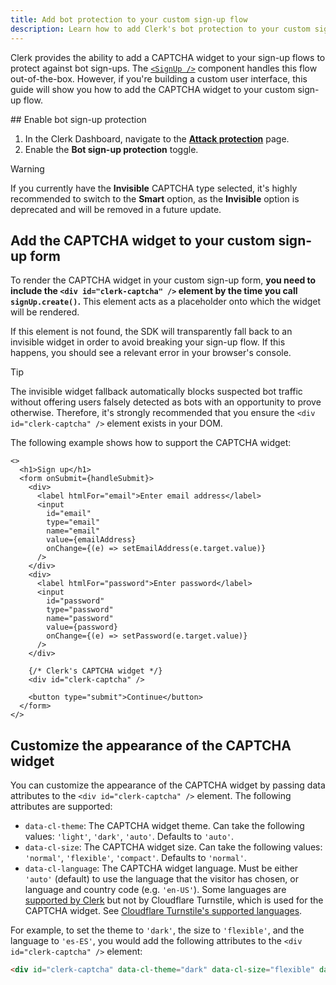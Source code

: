 ```yaml
---
title: Add bot protection to your custom sign-up flow
description: Learn how to add Clerk's bot protection to your custom sign-up flow.
---
```


<Include src="_partials/custom-flows-callout" />

Clerk provides the ability to add a CAPTCHA widget to your sign-up flows to protect against bot sign-ups. The [`<SignUp />`](/docs/reference/components/authentication/sign-up) component handles this flow out-of-the-box. However, if you're building a custom user interface, this guide will show you how to add the CAPTCHA widget to your custom sign-up flow.

<Steps>
  ## Enable bot sign-up protection

  1. In the Clerk Dashboard, navigate to the [**Attack protection**](https://dashboard.clerk.com/last-active?path=user-authentication/attack-protection) page.
  1. Enable the **Bot sign-up protection** toggle.

  > [!WARNING]
  > If you currently have the **Invisible** CAPTCHA type selected, it's highly recommended to switch to the **Smart** option, as the **Invisible** option is deprecated and will be removed in a future update.

  ## Add the CAPTCHA widget to your custom sign-up form

  To render the CAPTCHA widget in your custom sign-up form, **you need to include the `<div id="clerk-captcha" />` element by the time you call `signUp.create()`.** This element acts as a placeholder onto which the widget will be rendered.

  If this element is not found, the SDK will transparently fall back to an invisible widget in order to avoid breaking your sign-up flow. If this happens, you should see a relevant error in your browser's console.

  > [!TIP]
  > The invisible widget fallback automatically blocks suspected bot traffic without offering users falsely detected as bots with an opportunity to prove otherwise. Therefore, it's strongly recommended that you ensure the `<div id="clerk-captcha" />` element exists in your DOM.

  The following example shows how to support the CAPTCHA widget:

  ```tsx {{ mark: [[25, 26]] }}
  <>
    <h1>Sign up</h1>
    <form onSubmit={handleSubmit}>
      <div>
        <label htmlFor="email">Enter email address</label>
        <input
          id="email"
          type="email"
          name="email"
          value={emailAddress}
          onChange={(e) => setEmailAddress(e.target.value)}
        />
      </div>
      <div>
        <label htmlFor="password">Enter password</label>
        <input
          id="password"
          type="password"
          name="password"
          value={password}
          onChange={(e) => setPassword(e.target.value)}
        />
      </div>

      {/* Clerk's CAPTCHA widget */}
      <div id="clerk-captcha" />

      <button type="submit">Continue</button>
    </form>
  </>
  ```

  ## Customize the appearance of the CAPTCHA widget

  You can customize the appearance of the CAPTCHA widget by passing data attributes to the `<div id="clerk-captcha" />` element. The following attributes are supported:

  - `data-cl-theme`: The CAPTCHA widget theme. Can take the following values: `'light'`, `'dark'`, `'auto'`. Defaults to `'auto'`.
  - `data-cl-size`: The CAPTCHA widget size. Can take the following values: `'normal'`, `'flexible'`, `'compact'`. Defaults to `'normal'`.
  - `data-cl-language`: The CAPTCHA widget language. Must be either `'auto'` (default) to use the language that the visitor has chosen, or language and country code (e.g. `'en-US'`). Some languages are [supported by Clerk](/docs/guides/customizing-clerk/localization) but not by Cloudflare Turnstile, which is used for the CAPTCHA widget. See [Cloudflare Turnstile's supported languages](https://developers.cloudflare.com/turnstile/reference/supported-languages).

  For example, to set the theme to `'dark'`, the size to `'flexible'`, and the language to `'es-ES'`, you would add the following attributes to the `<div id="clerk-captcha" />` element:

  ```html
  <div id="clerk-captcha" data-cl-theme="dark" data-cl-size="flexible" data-cl-language="es-ES" />
  ```
</Steps>
